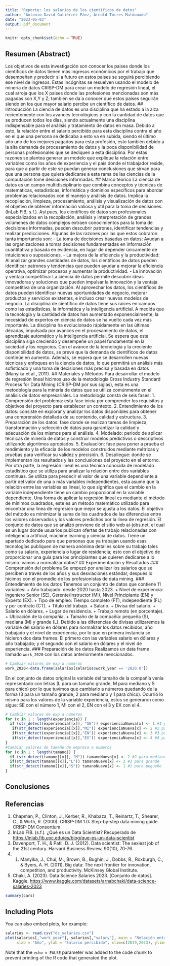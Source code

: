 ```yaml
---
title: "Reporte: los salarios de los científicos de datos"
author: "Antonio David Gutiérrez Páez, Arnold Torres Maldonado"
date: "2023-05-03"
output: pdf_document
---
```


```r
knitr::opts_chunk$set(echo = TRUE)
```

## Resumen (Abstract)
Los objetivos de esta investigación son conocer los paises donde los cientificos de datos tienen más ingresos económicos por el trabajo que desempeñan y predecir si a futuro en estos paises se seguirá percibiendo ese nivel de ingresos. Estas incógnitas se resuelven usando el modelo de minería de datos CRISP-DM para crear un modelo de regresión lineal, el cual arroja que los X paises donde las profesiones mencionadas son más pagadas son X,Y y Z; también se da a conocer que estos paises seguirán siendo en los que mayor salario percibe un científico de datos.
## Introducción
La ciencia de datos es una disciplina que ha estado a la alza recientemente con los avances tecnológicos y con la cantidad de datos que se producen todos los días, siendo actualmente una disciplina indispensable para el análisis y tratamiento de datos en masa. Debido a esto, la relación entre el salario percibido para esta disciplina contra el año en el que una persona se dedicaba a esto va en subida, siendo el último año uno de los mejores pagados para esta profesión, esto también debido a la alta demanda de procesamiento de datos y la poca disponibilidad de personas profesionales que se dediquen a esta disciplina.
Por estas razones se plantea generar un modelo que explique la relación entre variables como los años de experiencia y el país donde el trabajador reside,  para que a partir de este se puedan generar conclusiones que sirvan para que una persona que quiera dedicarse a esta rama de las ciencias de la computación tome desiciones informadas.
## Marco teorico
La ciencia de datos es un campo multidisciplinario que combina conceptos y técnicas de matemáticas, estadísticas, informática y dominios específicos para abordar problemas relacionados con el manejo y análisis de datos. Implica la recopilación, limpieza, procesamiento, análisis y visualización de datos con el objetivo de obtener información valiosa y útil para la toma de decisiones. (InLab FIB, s.f.). Así pues, los científicos de datos son profesionales especializados en la recopilación, análisis y interpretación de grandes volúmenes de datos complejos extraen conocimientos para la toma de decisiones informadas, pueden descubrir patrones, identificar tendencias y realizar predicciones. Algunas de las razones por las que estos cobraron tanta importancia son:
-  La toma de decisiones basadas en datos: Ayudan a las organizaciones a tomar decisiones fundamentadas en información cuantitativa y basada en evidencia, en lugar de depender únicamente de intuiciones o suposiciones.
-  La mejora de la eficiencia y la productividad: Al analizar grandes cantidades de datos, los científicos de datos pueden identificar patrones y tendencias que pueden ayudar a mejorar la eficiencia operativa, optimizar procesos y aumentar la productividad.
-  La innovación y ventaja competitiva: La ciencia de datos permite descubrir ideas innovadoras y soluciones que pueden impulsar la innovación y la ventaja competitiva de una organización. Al aprovechar los datos, los científicos de datos pueden identificar nuevas oportunidades de negocio, mejorar productos y servicios existentes, e incluso crear nuevos modelos de negocio.
La disciplina de científico de datos tiene sus raíces en campos como las estadísticas, la informática y la inteligencia artificial. A medida que la tecnología y la cantidad de datos han aumentado exponencialmente, la necesidad de expertos en ciencia de datos se ha vuelto cada vez más importante. La disciplina ha evolucionado rápidamente en las últimas décadas, impulsada por avances en el procesamiento de datos, el aprendizaje automático y la inteligencia artificial. Se espera que esta disciplina siga creciendo y desempeñe un papel fundamental en la sociedad y los negocios. Con el avance de la tecnología y la creciente disponibilidad de datos, se prevé que la demanda de científicos de datos continúe en aumento. Además, se espera que se desarrollen nuevas técnicas y enfoques en la ciencia de datos, lo que permitirá un análisis más sofisticado y una toma de decisiones más precisa y basada en datos (Manyika et al., 2011).
## Materiales y Métodos
Para desarrollar el modelo de regresión lineal hicimos uso de la metodología Cross Industry Standard Process for Data Mining (CRISP-DM por sus siglas), esta es una metodología para la minería de datos que se utiliza comúnmente en el análisis de datos empresariales. La metodología consta de seis fases: 
1. Comprensión del problema: esta fase inicia por comprender los requisitos y objetivos del proyecto para establecer un contexto.
2. Entendimiento de los datos: consiste en explorar y analizar los datos disponibles para obtener una comprensión detallada de su contenido, calidad y estructura.
3. Preparación de los datos: fase donde se realizan tareas de limpieza, transformación y selección de datos para garantizar la calidad y adecuación de los mismos para el análisis.
4. Modelado: periodo de aplicar técnicas de minería de datos y construir modelos predictivos o descriptivos utilizando algoritmos apropiados.
5. Evaluación: fase para poner a prueba el rendimiento y la eficacia de los modelos construidos mediante métricas y pruebas para verificar su validez y precisión.
6. Despliegue: donde se implementan los resultados y las conclusiones del proyecto en el entorno.
Por otra parte, la regresión lineal es una técnica conocida de modelado estadístico que se utiliza para analizar la relación entre dos variables continuas. Se utiliza para predecir el valor de una variable dependiente a partir del valor de una o más variables independientes, esta asume que la relación entre las variables es lineal, lo que significa que el cambio en la variable independiente tiene un cambio proporcional en la variable dependiente. Una forma de aplicar la regresión lineal es mediante el método de mínimos cuadrados, este es un método matemático utilizado para encontrar una línea de regresión que mejor se ajusta a los datos. El objetivo del método es minimizar la suma de los cuadrados de las diferencias entre los valores observados y los valores predichos por la línea de regresión.
El conjunto de datos que se analizó proviene de el sitio web ai-jobs.net, el cual es un lugar donde usuarios publican ofertas de trabajo relacionadas con inteligencia artificial, machine learning y ciencia de datos. Tiene un apartado dedicado para que personas que ya trabajan usando esas tecnologías publiquen de manera anónima detalles sobre su trabajo tales como su salario, experiencia o lugar de residencia; esto con el objetivo de proporcionar una guía para los principiantes que quieren dedicarse a lo mismo. 
vamos a normalizar datos?
## Experimentación y Resultados
### Comprensión del problema
Se empezó por analizar los salarios que se perciben a través de los años y sus desviaciones estándar, después lo hicimos con el promedio de los profesionistas de data mining.
### Entendimiento de los datos
Tenemos un conjunto de datos que contiene 11 variables:
+ Año trabajado: desde 2020 hasta 2023.
+ Nivel de experiencia: Ingeniero Senior (SE), Gerente/Instructor (MI), Nivel Principiante (EN) y Experto (EX).
+ Tipo de empleo: Tiempo completo (FT), independiente (FL) y por contrato (CT).
+ Título del trabajo.
+ Salario.
+ Divisa del salario.
+ Salario en dólares.
+ Lugar de residencia.
+ Trabajo remoto (en porcentaje).
+ Ubicación de la compañia.
+ Tamaño de la compañia: pequeña (S), mediana (M) y grande (L).
Debido a las diferencias de divisas utilizaremos la variable del salario en dólares para normalizar los datos recibidos, año trabajado y el nivel de experiencia, por lo que en primera instancia se hicieron dos data frames. El primero con las variables salario en dólares y año trabajado; y el segundo con el salario en dólares y el nivel de experiencia.
### Preparación de los datos
Realizamos un data frame llamado `work_2020` con los datos anteriormente mencionados.
```r
# Cambiar valores de exp a numeros
work_2020<-data.frame(salarios[salarios$work_year == '2020.0'])
```
En el conjunto de datos original la variable del tamaño de la compañía venía representado con letras (L para un tamaño grande, M para mediano y S para chico) por lo que tuvimos que cambiarlo a números quedando de la forma (3 para un tamaño grande, 2 para mediano y 1 para chico). Ocurrió lo mismo para los valores de la variable experiencia, estos se generaron como sigue: SE con el número 1, MI con el 2, EN con el 3 y EX con el 4.
```r
# Cambiar valores de exp a numeros
for (x in 1 : length(experiencia)) {
  if (str_detect(experiencia[[x]], "SE")) experienciaNueva[x] <- 1 #1 para SE
   if(str_detect(experiencia[[x]],"MI")) experienciaNueva[x] <- 2 #2 para MI
   if(str_detect(experiencia[[x]],"EN")) experienciaNueva[x] <- 3 #3 para EN
   if(str_detect(experiencia[[x]],"EX")) experienciaNueva[x] <- 4 #4 para EX
}
#Cambiar valores de tamaño de empresa a numeros
for (x in 1 : length(tamano)) {
  if (str_detect(tamano[[x]], "M")) tamanoNuevo[x] <- 2 #2 para mediano
  if(str_detect(tamano[[x]],"L")) tamanoNuevo[x] <- 3 #3 para grande
  if(str_detect(tamano[[x]],"S")) tamanoNuevo[x] <- 1 #1 para pequeño
}
```
## Conclusiones

## Referencias
1.  Chapman, P., Clinton, J., Kerber, R., Khabaza, T., Reinartz, T., Shearer, C., & Wirth, R. (2000). CRISP-DM 1.0: Step-by-step data mining guide. CRISP-DM Consortium.
2. InLab FIB. (s.f.). ¿Qué es un Data Scientist? Recuperado de [https://inlab.fib.upc.edu/es/blog/que-es-un-data-scientist](https://inlab.fib.upc.edu/es/blog/que-es-un-data-scientist)
3. Davenport, T. H., & Patil, D. J. (2012). Data scientist: The sexiest job of the 21st century. Harvard Business Review, 90(10), 70-76.
4. 1.  Manyika, J., Chui, M., Brown, B., Bughin, J., Dobbs, R., Roxburgh, C., & Byers, A. H. (2011). Big data: The next frontier for innovation, competition, and productivity. McKinsey Global Institute.
5. Chaki, A. (2023). Data Science Salaries 2023. [Conjunto de datos]. Kaggle. <https://www.kaggle.com/datasets/arnabchaki/data-science-salaries-2023>

```r
summary(cars)
```

## Including Plots

You can also embed plots, for example:

```r
salarios <- read.csv("ds_salaries.csv")
plot(salarios[,"work_year"], salarios[,"salary"], main = "Relación entre el año en el que se trabaja y el salario recibido",
     xlab = "Año", ylab = "Salario percibido", xlim=c(2019,2023), ylim=c(10000,400000))
```

Note that the `echo = FALSE` parameter was added to the code chunk to prevent printing of the R code that generated the plot.
